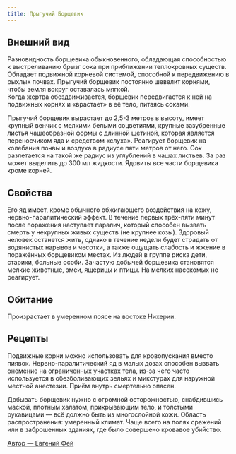 ```yaml
---
title: Прыгучий Борщевик
---
```


<ButtonCover src="/menu/guidebook/books/herbarium/herbs/jumping-parsnip/pic.jpg" title="Прыгучий Борщевик"/>

## Внешний вид
Разновидность борщевика обыкновенного, обладающая способностью к выстреливанию брызг сока при приближении теплокровных существ. Обладает подвижной корневой системой, способной к передвижению в рыхлых почвах. Прыгучий борщевик постоянно шевелит корнями, чтобы земля вокруг оставалась мягкой.  
Когда жертва обездвиживается, борщевик передвигается к ней на подвижных корнях и «врастает» в её тело, питаясь соками.

Прыгучий борщевик вырастает до 2,5-3 метров в высоту, имеет крупный венчик с мелкими белыми соцветиями, крупные зазубренные листья чашеобразной формы с длинной щетиной, которая является переносчиком яда и средством «слуха». Реагирует борщевик на колебания почвы и воздуха в радиусе пяти метров от него. Сок разлетается на такой же радиус из углублений в чашах листьев. За раз может выделить до 300 мл жидкости. Ядовиты все части борщевика кроме корней.


## Свойства
Его яд имеет, кроме обычного обжигающего воздействия на кожу, нервно-паралитический эффект. В течение первых трёх-пяти минут после поражения наступает паралич, который способен вызвать смерть у некрупных живых существ (не крупнее козы). Здоровый человек останется жить, однако в течение недели будет страдать от водянистых нарывов и чесотки, а также ощущать слабость и жжение в поражённых борщевиком местах. Из людей в группе риска дети, старики, больные особи. Зачастую добычей борщевика становятся мелкие животные, змеи, ящерицы и птицы. На мелких насекомых не реагирует.

## Обитание
Произрастает в умеренном поясе на востоке Нихерии.

## Рецепты
Подвижные корни можно использовать для кровопускания вместо пиявок. Нервно-паралитический яд в малых дозах способен вызвать онемение на ограниченных участках тела, из-за чего часто используется в обезболивающих зельях и микстурах для наружной местной анестезии. Приём внутрь смертельно опасен.

Добывать борщевик нужно с огромной осторожностью, снабдившись маской, плотным халатом, прикрывающим тело, и толстыми рукавицами — всё должно быть из многослойной кожи.
Область распространения: умеренный климат. Чаще всего на полях сражений или в заброшенных зданиях, где было совершено кровавое убийство.

<div right><a href="https://vk.com/id204009184">
Автор — Евгений Фей
</a></div>